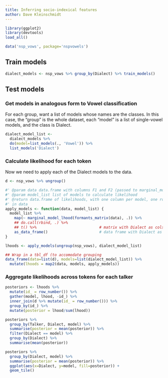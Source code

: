 ```yaml
---
title: Inferring socio-indexical features
author: Dave Kleinschmidt
---
```


```r

library(ggplot2)
library(devtools)
load_all()

data('nsp_vows', package='nspvowels')

```


## Train models

```r

dialect_models <- nsp_vows %>% group_by(Dialect) %>% train_models()

```


## Test models

### Get models in analogous form to Vowel classification

For each group, want a list of models whose names are the classes. In this case, the "group" is the whole dataset, each "model" is a list of single-vowel models, and the class is Dialect.

```r

dialect_model_list <-
  dialect_models %>%
  do(model=list_models(., 'Vowel')) %>%
  list_models('Dialect')

```

### Calculate likelihood for each token

Now we need to apply each of the Dialect models to the data.

```r

d <- nsp_vows %>% ungroup()

#' @param data data.frame with columns F1 and F2 (passed to marginal_model_lhood)
#' @param model_list list of models to calculate likelihood
#' @return data.frame of likelihoods, with one column per model, one row per row
#' in data
apply_models <- function(data, model_list) {
  model_list %>%
    map(~ marginal_model_lhood(formants_matrix(data), .)) %>%
    ## do.call(rbind, .) %>%
    ## t() %>%                            # matrix with Dialect as cols
    as_data_frame()                       # data frame with Dialect as cols
}

lhoods <- apply_models(ungroup(nsp_vows), dialect_model_list)

```

```r
## Wrap in a tbl_df (to accomodate grouping
data_frame(data=list(d), models=list(dialect_model_list)) %>%
  mutate(lhoods = map2(data, models, apply_models))
```

### Aggregate likelihoods across tokens for each talker

```r

posteriors <- lhoods %>%
  mutate(id_ = row_number()) %>%
  gather(model, lhood, -id_) %>%
  inner_join(d %>% mutate(id_ = row_number())) %>%
  group_by(id_) %>%
  mutate(posterior = lhood/sum(lhood))

posteriors %>%
  group_by(Talker, Dialect, model) %>%
  summarise(posterior = mean(posterior)) %>%
  filter(Dialect == model) %>%
  group_by(Dialect) %>%
  summarise(mean(posterior))

posteriors %>%
  group_by(Dialect, model) %>%
  summarise(posterior = mean(posterior)) %>%
  ggplot(aes(x=Dialect, y=model, fill=posterior)) +
  geom_tile()


```
